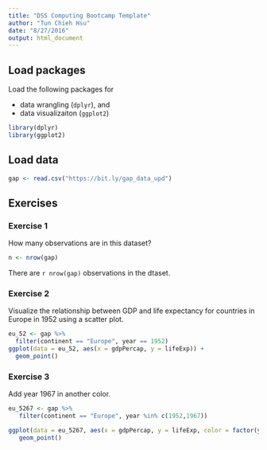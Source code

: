 ```yaml
---
title: "DSS Computing Bootcamp Template"
author: "Tun Chieh Hsu"
date: "8/27/2016"
output: html_document
---
```


## Load packages

Load the following packages for 

- data wrangling (`dplyr`), and 
- data visualizaiton (`ggplot2`)

```r
library(dplyr)
library(ggplot2)
```

## Load data

```r
gap <- read.csv("https://bit.ly/gap_data_upd")
```

## Exercises

### Exercise 1

How many observations are in this dataset?

```r
n <- nrow(gap)
```

There are `r nrow(gap)` observations in the dtaset.

### Exercise 2

Visualize the relationship between GDP and life expectancy for 
countries in Europe in 1952 using a scatter plot.

```r
eu_52 <- gap %>%
  filter(continent == "Europe", year == 1952)
ggplot(data = eu_52, aes(x = gdpPercap, y = lifeExp)) +
  geom_point()  
```

### Exercise 3

Add year 1967 in another color.

```r
eu_5267 <- gap %>%
   filter(continent == "Europe", year %in% c(1952,1967))

ggplot(data = eu_5267, aes(x = gdpPercap, y = lifeExp, color = factor(year))) +
   geom_point()
```

